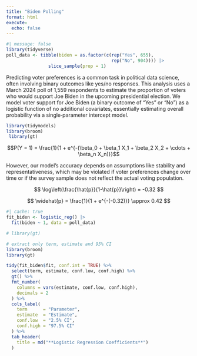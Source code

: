 ```yaml
---
title: "Biden Polling"
format: html
execute: 
  echo: false
---
```



```r
#| message: false
library(tidyverse)
poll_data <- tibble(biden = as.factor(c(rep("Yes", 655), 
                                        rep("No", 904)))) |> 
                slice_sample(prop = 1)

```
Predicting voter preferences is a common task in political data science, often involving binary outcomes like yes/no responses. This analysis uses a March 2024 poll of 1,559 respondents to estimate the proportion of voters who would support Joe Biden in the upcoming presidential election.
We model voter support for Joe Biden (a binary outcome of “Yes” or “No”) as a logistic function of no additional covariates, essentially estimating overall probability via a single‐parameter intercept model.

```r
library(tidymodels)
library(broom)
 library(gt)

```
$$P(Y = 1) = \frac{1}{1 + e^{-(\beta_0 + \beta_1 X_1 + \beta_2 X_2 + \cdots + \beta_n X_n)}}$$

However, our model’s accuracy depends on assumptions like stability and representativeness, which may be violated if voter preferences change over time or if the survey sample does not reflect the actual voting population.

$$
\log\left(\frac{\hat{p}}{1-\hat{p}}\right) = -0.32
$$

$$
\widehat{p} = \frac{1}{1 + e^{-(-0.32)}} \approx 0.42
$$



```r
#| cache: true
fit_biden <- logistic_reg() |> 
  fit(biden ~ 1, data = poll_data)
```


```r
# library(gt)

# extract only term, estimate and 95% CI
library(broom)
library(gt)

tidy(fit_biden$fit, conf.int = TRUE) %>%
  select(term, estimate, conf.low, conf.high) %>%
  gt() %>%
  fmt_number(
    columns = vars(estimate, conf.low, conf.high),
    decimals = 2
  ) %>%
  cols_label(
    term      = "Parameter",
    estimate  = "Estimate",
    conf.low  = "2.5% CI",
    conf.high = "97.5% CI"
  ) %>%
  tab_header(
    title = md("**Logistic Regression Coefficients**")
  )
```
